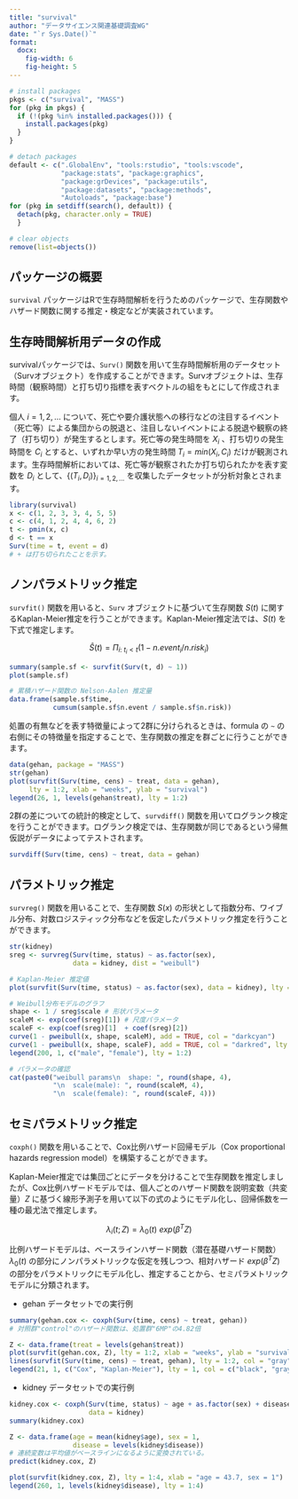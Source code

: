 ```yaml
---
title: "survival"
author: "データサイエンス関連基礎調査WG"
date: "`r Sys.Date()`"
format:
  docx:
    fig-width: 6
    fig-height: 5
---
```


```r

# install packages
pkgs <- c("survival", "MASS")
for (pkg in pkgs) {
  if (!(pkg %in% installed.packages())) {
    install.packages(pkg)
  }
}

# detach packages
default <- c(".GlobalEnv", "tools:rstudio", "tools:vscode",
             "package:stats", "package:graphics",
             "package:grDevices", "package:utils",
             "package:datasets", "package:methods",
             "Autoloads", "package:base")
for (pkg in setdiff(search(), default)) {
  detach(pkg, character.only = TRUE)
  }

# clear objects
remove(list=objects())
```

## パッケージの概要

`survival` パッケージはRで生存時間解析を行うためのパッケージで、生存関数やハザード関数に関する推定・検定などが実装されています。

## 生存時間解析用データの作成

survivalパッケージでは、`Surv()` 関数を用いて生存時間解析用のデータセット（Survオブジェクト）を作成することができます。Survオブジェクトは、生存時間（観察時間）と打ち切り指標を表すベクトルの組をもとにして作成されます。

個人 $i=1,2,...$ について、死亡や要介護状態への移行などの注目するイベント（死亡等）による集団からの脱退と、注目しないイベントによる脱退や観察の終了（打ち切り）が発生するとします。死亡等の発生時間を $X_i$ 、打ち切りの発生時間を $C_i$ とすると、いずれか早い方の発生時間 $T_i = min(X_i, C_i)$ だけが観測されます。生存時間解析においては、死亡等が観察されたか打ち切られたかを表す変数を $D_i$ として、$\{(T_i, D_i)\}_{i=1,2,...}$ を収集したデータセットが分析対象とされます。

```r
library(survival)
x <- c(1, 2, 3, 3, 4, 5, 5)
c <- c(4, 1, 2, 4, 4, 6, 2)
t <- pmin(x, c)
d <- t == x
Surv(time = t, event = d)
# + は打ち切られたことを示す。
```

## ノンパラメトリック推定

`survfit()` 関数を用いると、`Surv` オブジェクトに基づいて生存関数 $S(t)$ に関するKaplan-Meier推定を行うことができます。Kaplan-Meier推定法では、$S(t)$ を下式で推定します。

$$\hat{S}(t)=\Pi_{i:\ t_i{\lt}t}(1-n.event_i/n.risk_i)$$

```r
summary(sample.sf <- survfit(Surv(t, d) ~ 1))
plot(sample.sf)

# 累積ハザード関数の Nelson-Aalen 推定量
data.frame(sample.sf$time,
           cumsum(sample.sf$n.event / sample.sf$n.risk))
```

処置の有無などを表す特徴量によって2群に分けられるときは、formula の `~` の右側にその特徴量を指定することで、生存関数の推定を群ごとに行うことができます。

```r
data(gehan, package = "MASS")
str(gehan)
plot(survfit(Surv(time, cens) ~ treat, data = gehan),
     lty = 1:2, xlab = "weeks", ylab = "survival")
legend(26, 1, levels(gehan$treat), lty = 1:2)
```

2群の差についての統計的検定として、`survdiff()` 関数を用いてログランク検定を行うことができます。ログランク検定では、生存関数が同じであるという帰無仮説がデータによってテストされます。

```r
survdiff(Surv(time, cens) ~ treat, data = gehan)
```

## パラメトリック推定

`survreg()` 関数を用いることで、生存関数 $S(x)$ の形状として指数分布、ワイブル分布、対数ロジスティック分布などを仮定したパラメトリック推定を行うことができます。

```r
str(kidney)
sreg <- survreg(Surv(time, status) ~ as.factor(sex),
                data = kidney, dist = "weibull")

# Kaplan-Meier 推定値
plot(survfit(Surv(time, status) ~ as.factor(sex), data = kidney), lty = 1:2)

# Weibull分布モデルのグラフ
shape <- 1 / sreg$scale # 形状パラメータ
scaleM <- exp(coef(sreg)[1]) # 尺度パラメータ
scaleF <- exp(coef(sreg)[1]  + coef(sreg)[2])
curve(1 - pweibull(x, shape, scaleM), add = TRUE, col = "darkcyan")
curve(1 - pweibull(x, shape, scaleF), add = TRUE, col = "darkred", lty = 2)
legend(200, 1, c("male", "female"), lty = 1:2)

# パラメータの確認
cat(paste0("weibull params\n  shape: ", round(shape, 4),
           "\n  scale(male): ", round(scaleM, 4),
           "\n  scale(female): ", round(scaleF, 4)))
```

## セミパラメトリック推定

`coxph()` 関数を用いることで、Cox比例ハザード回帰モデル（Cox proportional hazards regression model）を構築することができます。

Kaplan-Meier推定では集団ごとにデータを分けることで生存関数を推定しましたが、Cox比例ハザードモデルでは、個人ごとのハザード関数を説明変数（共変量）$Z$ に基づく線形予測子を用いて以下の式のようにモデル化し、回帰係数を一種の最尤法で推定します。

$$\lambda_i(t; Z)=\lambda_0(t)\ exp({\beta}^{T}Z)$$

比例ハザードモデルは、ベースラインハザード関数（潜在基礎ハザード関数） $\lambda_0(t)$ の部分にノンパラメトリックな仮定を残しつつ、相対ハザード $exp(\beta^TZ)$ の部分をパラメトリックにモデル化し、推定することから、セミパラメトリックモデルに分類されます。

-   gehan データセットでの実行例

```r
summary(gehan.cox <- coxph(Surv(time, cens) ~ treat, gehan))
# 対照群"control"のハザード関数は、処置群"6MP"の4.82倍

Z <- data.frame(treat = levels(gehan$treat))
plot(survfit(gehan.cox, Z), lty = 1:2, xlab = "weeks", ylab = "survival")
lines(survfit(Surv(time, cens) ~ treat, gehan), lty = 1:2, col = "gray")
legend(21, 1, c("Cox", "Kaplan-Meier"), lty = 1, col = c("black", "gray"))
```

-   kidney データセットでの実行例

```r
kidney.cox <- coxph(Surv(time, status) ~ age + as.factor(sex) + disease,
                    data = kidney)
summary(kidney.cox)

Z <- data.frame(age = mean(kidney$age), sex = 1,
                disease = levels(kidney$disease))
# 連続変数は平均値がベースラインになるように変換されている。
predict(kidney.cox, Z)

plot(survfit(kidney.cox, Z), lty = 1:4, xlab = "age = 43.7, sex = 1")
legend(260, 1, levels(kidney$disease), lty = 1:4)
```
